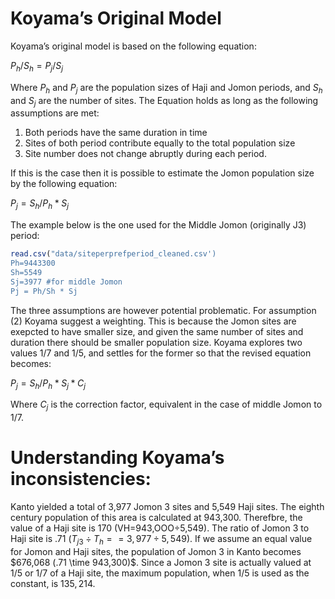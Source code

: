 # Koyama's Original Model

Koyama's original model is based on the following equation:

$P_h/S_h = P_j/S_j$

Where $P_h$ and $P_j$ are the population sizes of Haji and Jomon periods, and $S_h$ and $S_j$ are the number of sites.
The Equation holds as long as the following assumptions are met:

1) Both periods have the same duration in time
2) Sites of both period contribute equally to the total population size
3) Site number does not change abruptly during each period.

If this is the case then it is possible to estimate the Jomon population size by the following equation:

$P_j = S_h/P_h * S_j$

The example below is the one used for the Middle Jomon (originally J3) period:

```r
read.csv("data/siteperprefperiod_cleaned.csv')
Ph=9443300
Sh=5549
Sj=3977 #for middle Jomon
Pj = Ph/Sh * Sj

```

The three assumptions are however potential problematic. For assumption (2) Koyama suggest a weighting. This is because the Jomon sites are exepcted to have smaller size, and given the same number of sites and duration there should be smaller population size. Koyama explores two values 1/7 and 1/5, and settles for the former so that the revised equation becomes:


$P_j = S_h/P_h * S_j * C_j$

Where $C_j$ is the correction factor, equivalent in the case of middle Jomon to 1/7.

# Understanding Koyama's inconsistencies:

Kanto yielded a total of 3,977 Jomon 3 sites and 5,549 Haji sites. The eighth century population of this area is calculated at 943,300. Therefbre, the value of a Haji site is 170 (VH=943,OOO÷5,549). The ratio of Jomon 3 to Haji site is .71 $(T_{j3}÷T_h==3,977÷5,549)$. If we assume an equal value for Jomon and Haji sites, the population of Jomon 3 in Kanto becomes $676,068 (.71 \time 943,300)$. Since a Jomon 3 site is actually valued at 1/5 or 1/7 of a Haji site, the maximum population, when $1/5$ is used as the constant, is $135,214$.


